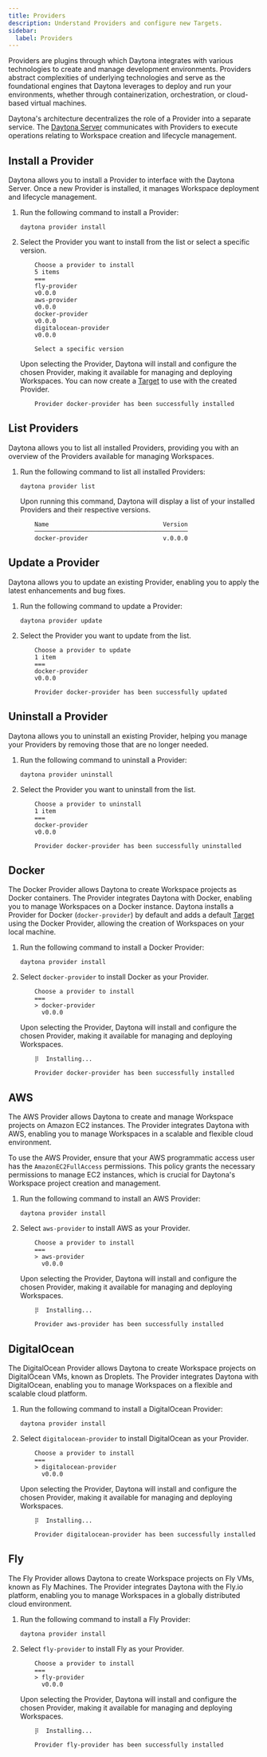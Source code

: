 ```yaml
---
title: Providers
description: Understand Providers and configure new Targets.
sidebar:
  label: Providers
---
```



Providers are plugins through which Daytona integrates with various technologies to create and manage development environments. Providers abstract complexities of underlying technologies and serve as the foundational engines that Daytona leverages to deploy and run your environments, whether through containerization, orchestration, or cloud-based virtual machines.

Daytona's architecture decentralizes the role of a Provider into a separate service. The [Daytona Server](/usage/server) communicates with Providers to execute operations relating to Workspace creation and lifecycle management.

## Install a Provider

Daytona allows you to install a Provider to interface with the Daytona Server. Once a new Provider is installed, it manages Workspace deployment and lifecycle management.

1. Run the following command to install a Provider:

    ```shell
    daytona provider install
    ```

2. Select the Provider you want to install from the list or select a specific version.

    ```text
        Choose a provider to install
        5 items
        ===
        fly-provider
        v0.0.0
        aws-provider
        v0.0.0
        docker-provider
        v0.0.0
        digitalocean-provider
        v0.0.0

        Select a specific version
    ```

    Upon selecting the Provider, Daytona will install and configure the chosen Provider, making it available for managing and deploying Workspaces. You can now create a [Target](/configuration/targets) to use with the created Provider.

    ```text
        Provider docker-provider has been successfully installed
    ```

## List Providers

Daytona allows you to list all installed Providers, providing you with an overview of the Providers available for managing Workspaces.

1. Run the following command to list all installed Providers:

    ```shell
    daytona provider list
    ```

    Upon running this command, Daytona will display a list of your installed Providers and their respective versions.

    ```text
        Name                                Version               
        ───────────────────────────────────────────
        docker-provider                     v.0.0.0
   ```

## Update a Provider

Daytona allows you to update an existing Provider, enabling you to apply the latest enhancements and bug fixes.

1. Run the following command to update a Provider:

    ```shell
    daytona provider update
    ```

2. Select the Provider you want to update from the list.

    ```text
        Choose a provider to update
        1 item
        ===
        docker-provider
        v0.0.0
    ```

    ```text
        Provider docker-provider has been successfully updated
    ```

## Uninstall a Provider

Daytona allows you to uninstall an existing Provider, helping you manage your Providers by removing those that are no longer needed.

1. Run the following command to uninstall a Provider:

    ```shell
    daytona provider uninstall
    ```

2. Select the Provider you want to uninstall from the list.

    ```text
        Choose a provider to uninstall
        1 item
        ===
        docker-provider
        v0.0.0
    ```

    ```text
        Provider docker-provider has been successfully uninstalled
    ```

## Docker

The Docker Provider allows Daytona to create Workspace projects as Docker containers. The Provider integrates Daytona with Docker, enabling you to manage Workspaces on a Docker instance. Daytona installs a Provider for Docker (`docker-provider`) by default and adds a default [Target](/configuration/targets#docker) using the Docker Provider, allowing the creation of Workspaces on your local machine.

1. Run the following command to install a Docker Provider:

    ```shell
    daytona provider install
    ```

2. Select `docker-provider` to install Docker as your Provider.

    ```text
        Choose a provider to install
        ===
        > docker-provider
          v0.0.0
    ```

    Upon selecting the Provider, Daytona will install and configure the chosen Provider, making it available for managing and deploying Workspaces.

    ```text
        ⡿  Installing...
    ```

    ```text
        Provider docker-provider has been successfully installed
    ```

<DocumentList>
<DocumentListItem
    title="Set a Docker Target"
    subtitle="Learn how to set a local or remote Docker Target to deploy and manage Workspaces."
    href="/configuration/targets#docker"
    expanded
  />
</DocumentList>

## AWS

The AWS Provider allows Daytona to create and manage Workspace projects on Amazon EC2 instances. The Provider integrates Daytona with AWS, enabling you to manage Workspaces in a scalable and flexible cloud environment.

To use the AWS Provider, ensure that your AWS programmatic access user has the `AmazonEC2FullAccess` permissions. This policy grants the necessary permissions to manage EC2 instances, which is crucial for Daytona's Workspace project creation and management.

1. Run the following command to install an AWS Provider:

    ```shell
    daytona provider install
    ```

2. Select `aws-provider` to install AWS as your Provider.

    ```text
        Choose a provider to install
        ===
        > aws-provider
          v0.0.0
    ```

    Upon selecting the Provider, Daytona will install and configure the chosen Provider, making it available for managing and deploying Workspaces.

    ```text
        ⡿  Installing...
    ```

    ```text
        Provider aws-provider has been successfully installed
    ```

<DocumentList>
<DocumentListItem
    title="Set an AWS Target"
    subtitle="Learn how to set an AWS Target to deploy and manage Workspaces."
    href="/configuration/targets#aws"
    expanded
  />
</DocumentList>

## DigitalOcean

The DigitalOcean Provider allows Daytona to create Workspace projects on DigitalOcean VMs, known as Droplets. The Provider integrates Daytona with DigitalOcean, enabling you to manage Workspaces on a flexible and scalable cloud platform.

1. Run the following command to install a DigitalOcean Provider:

    ```shell
    daytona provider install
    ```

2. Select `digitalocean-provider` to install DigitalOcean as your Provider.

    ```text
        Choose a provider to install
        ===
        > digitalocean-provider
          v0.0.0
    ```

    Upon selecting the Provider, Daytona will install and configure the chosen Provider, making it available for managing and deploying Workspaces.

    ```text
        ⡿  Installing...
    ```

    ```text
        Provider digitalocean-provider has been successfully installed
    ```

<DocumentList>
<DocumentListItem
    title="Set a DigitalOcean Target"
    subtitle="Learn how to set a DigitalOcean Target to deploy and manage Workspaces."
    href="/configuration/targets#digitalocean"
    expanded
  />
</DocumentList>

## Fly

The Fly Provider allows Daytona to create Workspace projects on Fly VMs, known as Fly Machines. The Provider integrates Daytona with the Fly.io platform, enabling you to manage Workspaces in a globally distributed cloud environment.

1. Run the following command to install a Fly Provider:

    ```shell
    daytona provider install
    ```

2. Select `fly-provider` to install Fly as your Provider.

    ```text
        Choose a provider to install
        ===
        > fly-provider
          v0.0.0
    ```

    Upon selecting the Provider, Daytona will install and configure the chosen Provider, making it available for managing and deploying Workspaces.

    ```text
        ⡿  Installing...
    ```

    ```text
        Provider fly-provider has been successfully installed
    ```

<DocumentList>
<DocumentListItem
    title="Set a Fly Target"
    subtitle="Learn how to set a Fly Target to deploy and manage Workspaces."
    href="/configuration/targets#fly"
    expanded
  />
</DocumentList>
